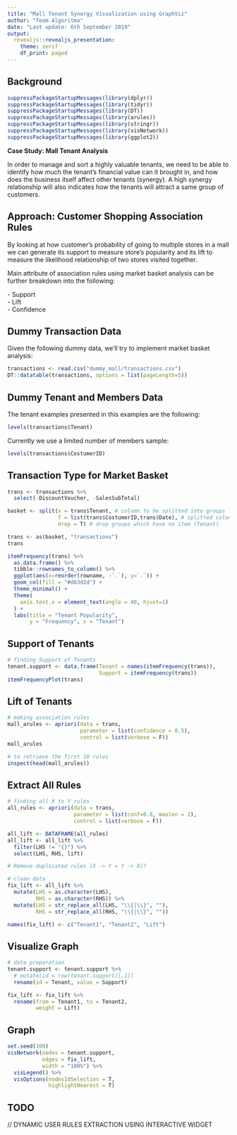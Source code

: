 ```yaml
---
title: "Mall Tenant Synergy Visualization using GraphViz"
author: "Team Algoritma"
date: "Last update: 6th September 2019"
output: 
  revealjs::revealjs_presentation:
    theme: serif
    df_print: paged
---
```


## Background

```r
suppressPackageStartupMessages(library(dplyr))
suppressPackageStartupMessages(library(tidyr))
suppressPackageStartupMessages(library(DT))
suppressPackageStartupMessages(library(arules))
suppressPackageStartupMessages(library(stringr))
suppressPackageStartupMessages(library(visNetwork))
suppressPackageStartupMessages(library(ggplot2))
```

**Case Study: Mall Tenant Analysis**

In order to manage and sort a highly valuable tenants, we need to be able to identify how much the tenant’s financial value can it brought in, and how does the business itself affect other tenants (synergy). A high synergy relationship will also indicates how the tenants will attract a same group of customers.

## Approach: Customer Shopping Association Rules

By looking at how customer’s probability of going to multiple stores in a mall we can generate its support to measure store’s popularity and its lift to measure the likelihood relationship of two stores visited together.

Main attribute of association rules using market basket analysis can be further breakdown into the following:  

<left>
- Support    
- Lift  
- Confidence  
</left>

## Dummy Transaction Data


Given the following dummy data, we'll try to implement market basket analysis:

```r
transactions <- read.csv("dummy_mall/transactions.csv")
DT::datatable(transactions, options = list(pageLength=5))
```

## Dummy Tenant and Members Data

The tenant examples presented in this examples are the following:

```r
levels(transactions$Tenant)
```

Currently we use a limited number of members sample:

```r
levels(transactions$CostumerID)
```

## Transaction Type for Market Basket

```r
trans <- transactions %>% 
  select(-DiscountVoucher, -SalesSubTotal)

basket <- split(x = trans$Tenant, # column to be splitted into groups
                f = list(trans$CostumerID,trans$Date), # splitted column to be grouped by..
                drop = T) # drop groups which have no item (Tenant)

trans <- as(basket, "transactions")
trans
```

```r
itemFrequency(trans) %>% 
  as.data.frame() %>% 
  tibble::rownames_to_column() %>% 
  ggplot(aes(x=reorder(rowname, -`.`), y=`.`)) +
  geom_col(fill = "#d63d2d") +
  theme_minimal() +
  theme(
    axis.text.x = element_text(angle = 40, hjust=1)
  ) +
  labs(title = "Tenant Popularity",
       y = "Frequency", x = "Tenant")
```


## Support of Tenants

```r
# finding Support of Tenants
tenant.support <- data.frame(Tenant = names(itemFrequency(trans)),
                             Support = itemFrequency(trans))
itemFrequencyPlot(trans)
```

## Lift of Tenants

```r
# making association rules
mall_arules <- apriori(data = trans,
                       parameter = list(confidence = 0.5),
                       control = list(verbose = F))
mall_arules
```

```r
# to retrieve the first 10 rules
inspect(head(mall_arules))
```

## Extract All Rules

```r
# finding all X to Y rules
all_rules <- apriori(data = trans, 
                     parameter = list(conf=0.8, maxlen = 2),
                     control = list(verbose = F))

all_lift <- DATAFRAME(all_rules)
all_lift <- all_lift %>% 
  filter(LHS != "{}") %>% 
  select(LHS, RHS, lift)
```

```r
# Remove duplicated rules (X -> Y = Y -> X)?

# clean data
fix_lift <- all_lift %>%
  mutate(LHS = as.character(LHS),
         RHS = as.character(RHS)) %>% 
  mutate(LHS = str_replace_all(LHS, "\\{|\\}", ""),
         RHS = str_replace_all(RHS, "\\{|\\}", ""))

names(fix_lift) <- c("Tenant1", "Tenant2", "Lift")

```

## Visualize Graph

```r
# data preparation
tenant.support <- tenant.support %>% 
  # mutate(id = row(tenant.support)[,1])
  rename(id = Tenant, value = Support)
```

```r
fix_lift <- fix_lift %>% 
  rename(from = Tenant1, to = Tenant2,
         weight = Lift)
```

## Graph

```r
set.seed(100)
visNetwork(nodes = tenant.support,
           edges = fix_lift,
           width = "100%") %>%
  visLegend() %>%
  visOptions(nodesIdSelection = T,
             highlightNearest = T)
```

## TODO

// DYNAMIC USER RULES EXTRACTION USING INTERACTIVE WIDGET